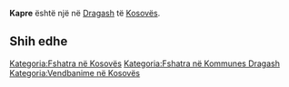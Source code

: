 {{Fshat në 
 | Emri                = Kapre
 | EmriAlt                = 
 | NAME_SHORT_FORM=      
 | NAME_GENERIC=      
 | NAME_SORT_NAME_RO=      KAPRE
 | FULL_NAME_RO = Kapre
 | FULL_NAME_ND_RO=Kapre
 | SORT_NAME_RG=KAPRE
 | FULL_NAME_RG=Kapre
 | FULL_NAME_ND_RG=Kapre
 | SRP_NAME_SHORT_FORM=      
 | SRP_NAME_GENERIC=      
 | SRP_NAME_SORT_NAME_RO=      
 | SRP_FULL_NAME_RO = 
 | SRP_FULL_NAME_ND_RO=
 | SRP_SORT_NAME_RG=
 | SRP_FULL_NAME_RG=
 | SRP_FULL_NAME_ND_RG=
 | Emri (Rasa dhanore) = 
 | Figura              = 
 | Shteti              = Kosovo
 | Komuna              = Dragash
 | Kodi postar         = 
 | Sipërfaqja          = 

 | Popullsia           = 

 | Regj. i popullsisë  = 
 | Dend. e popullsisë  = 
 | Faqja zyrtare       = 
 <!--- Koordinatat ----> 
 | Gjerësia            = 42.102778
 | Gjatësia            = 20.688889
 | Lartësia            = 
}}
'''Kapre''' është një [[]] në [[Dragash]] të [[Kosovës]].

<!-- == Gjeografia == -->
<!-- == Historia == -->
<!-- == Demografia == -->
== Shih edhe ==
{{Komuna Dragash}}
{{Kosovo-Administrata-Cung}}

[[Kategoria:Fshatra në Kosovës]]
[[Kategoria:Fshatra në Kommunes Dragash]]
[[Kategoria:Vendbanime në Kosovës]]